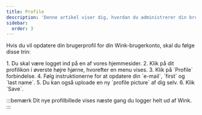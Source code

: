 ```yaml
---
title: Profile
description: 'Denne artikel viser dig, hvordan du administrerer din brugerprofil på Wink'
sidebar:
  order: 3
---
```


Hvis du vil opdatere din brugerprofil for din Wink-brugerkonto, skal du følge disse trin:

<Steps>
  1. Du skal være logget ind på en af ​​vores hjemmesider.
  2. Klik på dit profilikon i øverste højre hjørne, hvorefter en menu vises.
  3. Klik på `Profile` forbindelse.
  4. Følg instruktionerne for at opdatere din `e-mail`, `first` og `last name`.
  5. Du kan også uploade en ny `profile picture` af dig selv.
  6. Klik `Save`.
</Steps>


:::bemærk
Dit nye profilbillede vises næste gang du logger helt ud af Wink.
:::

